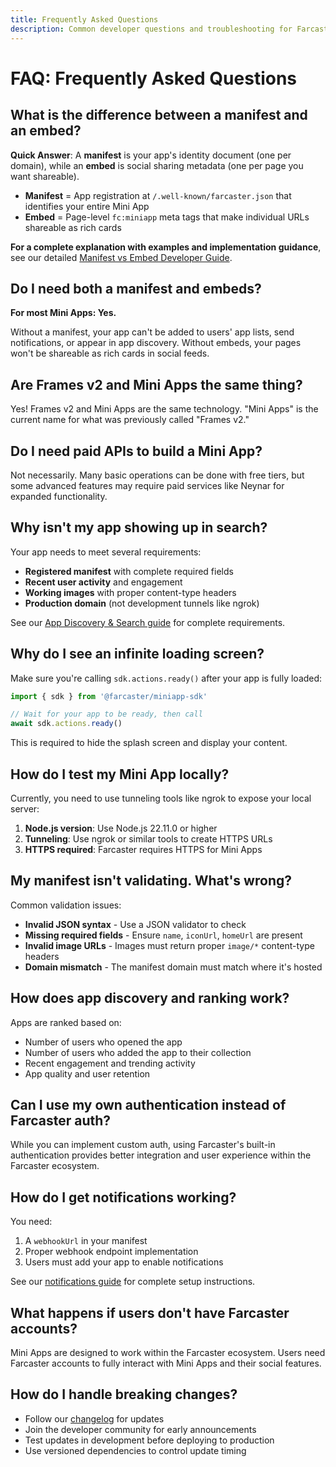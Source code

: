 ```yaml
---
title: Frequently Asked Questions
description: Common developer questions and troubleshooting for Farcaster Mini Apps
---
```


# FAQ: Frequently Asked Questions

## What is the difference between a manifest and an embed?

**Quick Answer**: A **manifest** is your app's identity document (one per domain), while an **embed** is social sharing metadata (one per page you want shareable).

- **Manifest** = App registration at `/.well-known/farcaster.json` that identifies your entire Mini App
- **Embed** = Page-level `fc:miniapp` meta tags that make individual URLs shareable as rich cards

**For a complete explanation with examples and implementation guidance**, see our detailed [Manifest vs Embed Developer Guide](/docs/guides/manifest-vs-embed).

## Do I need both a manifest and embeds?

**For most Mini Apps: Yes.**

Without a manifest, your app can't be added to users' app lists, send notifications, or appear in app discovery. Without embeds, your pages won't be shareable as rich cards in social feeds.

## Are Frames v2 and Mini Apps the same thing?

Yes! Frames v2 and Mini Apps are the same technology. "Mini Apps" is the current name for what was previously called "Frames v2."

## Do I need paid APIs to build a Mini App?

Not necessarily. Many basic operations can be done with free tiers, but some advanced features may require paid services like Neynar for expanded functionality.

## Why isn't my app showing up in search?

Your app needs to meet several requirements:
- **Registered manifest** with complete required fields
- **Recent user activity** and engagement
- **Working images** with proper content-type headers
- **Production domain** (not development tunnels like ngrok)

See our [App Discovery & Search guide](/docs/guides/discovery) for complete requirements.

## Why do I see an infinite loading screen?

Make sure you're calling `sdk.actions.ready()` after your app is fully loaded:

```javascript
import { sdk } from '@farcaster/miniapp-sdk'

// Wait for your app to be ready, then call
await sdk.actions.ready()
```

This is required to hide the splash screen and display your content.

## How do I test my Mini App locally?

Currently, you need to use tunneling tools like ngrok to expose your local server:

1. **Node.js version**: Use Node.js 22.11.0 or higher
2. **Tunneling**: Use ngrok or similar tools to create HTTPS URLs
3. **HTTPS required**: Farcaster requires HTTPS for Mini Apps

## My manifest isn't validating. What's wrong?

Common validation issues:
- **Invalid JSON syntax** - Use a JSON validator to check
- **Missing required fields** - Ensure `name`, `iconUrl`, `homeUrl` are present
- **Invalid image URLs** - Images must return proper `image/*` content-type headers
- **Domain mismatch** - The manifest domain must match where it's hosted

## How does app discovery and ranking work?

Apps are ranked based on:
- Number of users who opened the app
- Number of users who added the app to their collection
- Recent engagement and trending activity
- App quality and user retention

## Can I use my own authentication instead of Farcaster auth?

While you can implement custom auth, using Farcaster's built-in authentication provides better integration and user experience within the Farcaster ecosystem.

## How do I get notifications working?

You need:
1. A `webhookUrl` in your manifest
2. Proper webhook endpoint implementation
3. Users must add your app to enable notifications

See our [notifications guide](/docs/guides/notifications) for complete setup instructions.

## What happens if users don't have Farcaster accounts?

Mini Apps are designed to work within the Farcaster ecosystem. Users need Farcaster accounts to fully interact with Mini Apps and their social features.

## How do I handle breaking changes?

- Follow our [changelog](/docs/sdk/changelog) for updates
- Join the developer community for early announcements
- Test updates in development before deploying to production
- Use versioned dependencies to control update timing